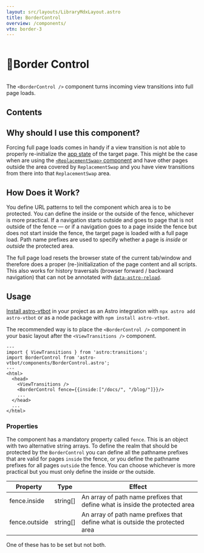 ```yaml
---
layout: src/layouts/LibraryMdxLayout.astro
title: BorderControl
overview: /components/
vtn: border-3
---
```


<h1 style="display: inline-block; view-transition-name: border-1"><span style="display:inline-block; view-transition-name:border-2;">🛂 </span>Border Control</h1>


The `<BorderControl />` component turns incoming view transitions into full page loads.

## Contents

## Why should I use this component?
Forcing full page loads comes in handy if a view transition is not able to properly re-initialize the [app state](/jotter/starlight/inner-workings/app-state/) of the target page. This might be the case when are using the [ `<ReplacementSwap>` component](/library/ReplacementSwap/) and have other pages outside the area covered by `ReplacementSwap` and you  have view transitions from there into that `ReplacementSwap` area.

## How Does it Work?
You define URL patterns to tell the component which area is to be protected. You can define the inside or the outside of the fence, whichever is more practical. If a navigation starts outside and goes to page that is not outside of the fence &mdash;
or if a navigation goes to a page inside the fence but does not start inside the fence, the target page is loaded with a full page load. Path name prefixes are used to specify whether a page is _inside_ or _outside_ the protected area.

The full page load resets the browser state of the current tab/window and therefore does a proper (re-)initialization of the page content and all scripts.  This also works for history traversals (browser forward / backward navigation) that can not be annotated with [`data-astro-reload`](/jotter/astro/directives/).

## Usage

[Install astro-vtbot](../Installation/) in your project as an Astro integration with `npx astro add astro-vtbot` or as a node package with `npm install astro-vtbot`.

The recommended way is to place the `<BorderControl />` component in your basic layout after the `<ViewTransitions />` component.

```astro title="MyLayout.astro" {3,8}
---
import { ViewTransitions } from 'astro:transitions';
import BorderControl from 'astro-vtbot/components/BorderControl.astro';
---
<html>
  <head>
    <ViewTransitions />
    <BorderControl fence={{inside:["/docs/", "/blog/"]}}/>
    ...
  </head>
  ...
</html>
```

### Properties

The component has a mandatory property called `fence`. This is an object with two alternative string arrays. To define the realm that should be protected by the `BorderControl` you can define all the pathname prefixes that are valid for pages `inside` the fence, or you define the pathname prefixes for all pages `outside` the fence. You can choose whichever is more practical but you must only define the inside _or_ the outside.

|   Property | Type | Effect |
|------------|------|--------|
| fence.inside | string[] | An array of path name prefixes that define what is inside the protected area |
| fence.outside | string[] | An array of path name prefixes that define what is outside the protected area|

One of these has to be set but not both.

